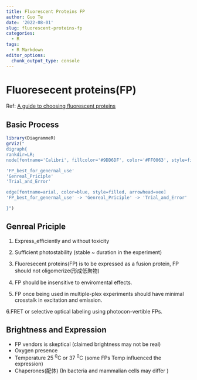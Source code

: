 ```yaml
---
title: Fluorescent Proteins FP
author: Guo Te
date: '2022-08-01'
slug: fluorescent-proteins-fp
categories:
  - R
tags:
  - R Markdown
editor_options: 
  chunk_output_type: console
---
```


# Fluoresecent proteins(FP)

Ref: [A guide to choosing fluorescent proteins
](https://pubmed.ncbi.nlm.nih.gov/16299475/)


## Basic Process
```r
library(DiagrammeR)
grViz("
digraph{
rankdir=LR;
node[fontname='Calibri', fillcolor='#9DD6DF', color='#FF0063', style=filled, shape=rect]

'FP_best_for_genernal_use'
'Genreal_Priciple'
'Trial_and_Error'

edge[fontname=arial, color=blue, style=filled, arrowhead=vee]
'FP_best_for_genernal_use' -> 'Genreal_Priciple' -> 'Trial_and_Error'

}")
```

## Genreal Priciple

1. Express_efficiently and without toxicity

2. Sufficient photostability (stable ~ duration in the experiment)

3. Fluoresecent proteins(FP) is to be expressed as a fusion protein, FP should not oligomerize(形成低聚物)

4. FP should be insensitive to enviromental effects.

5. FP once being used in multiple-plex experiments should have minimal crosstalk in  excitation and emission.

6.FRET or selective optical labeling using photocon-vertible FPs.


## Brightness and Expression
- FP vendors is skeptical (claimed brightness may not be real)
- Oxygen presence
- Temperature 25 ^0^C or 37 ^0^C (some FPs Temp influenced the expression) 
- Chaperones(配体) (In bacteria and mammalian cells may differ )








